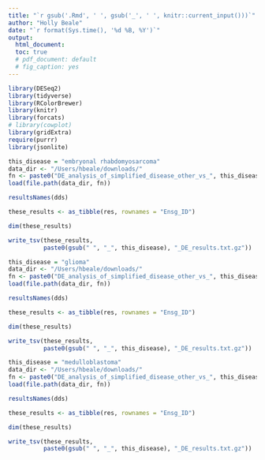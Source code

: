 ```yaml
---
title: "`r gsub('.Rmd', ' ', gsub('_', ' ', knitr::current_input()))`"
author: "Holly Beale"
date: "`r format(Sys.time(), '%d %B, %Y')`"
output:
  html_document:
  toc: true
  # pdf_document: default
  # fig_caption: yes
---
```


```r

library(DESeq2)
library(tidyverse)
library(RColorBrewer)
library(knitr)
library(forcats)
# library(cowplot)
library(gridExtra)
require(purrr) 
library(jsonlite)
```


```r
this_disease = "embryonal rhabdomyosarcoma"
data_dir <- "/Users/hbeale/downloads/"
fn <- paste0("DE_analysis_of_simplified_disease_other_vs_", this_disease, "_use main dataset_2")
load(file.path(data_dir, fn))

```

```r
resultsNames(dds)

these_results <- as_tibble(res, rownames = "Ensg_ID")

dim(these_results)

write_tsv(these_results,
          paste0(gsub(" ", "_", this_disease), "_DE_results.txt.gz"))

```



```r
this_disease = "glioma"
data_dir <- "/Users/hbeale/downloads/"
fn <- paste0("DE_analysis_of_simplified_disease_other_vs_", this_disease, "_use main dataset_2")
load(file.path(data_dir, fn))

```

```r
resultsNames(dds)

these_results <- as_tibble(res, rownames = "Ensg_ID")

dim(these_results)

write_tsv(these_results,
          paste0(gsub(" ", "_", this_disease), "_DE_results.txt.gz"))

```


```r
this_disease = "medulloblastoma"
data_dir <- "/Users/hbeale/downloads/"
fn <- paste0("DE_analysis_of_simplified_disease_other_vs_", this_disease, "_use main dataset_2")
load(file.path(data_dir, fn))

```

```r
resultsNames(dds)

these_results <- as_tibble(res, rownames = "Ensg_ID")

dim(these_results)

write_tsv(these_results,
          paste0(gsub(" ", "_", this_disease), "_DE_results.txt.gz"))

```


